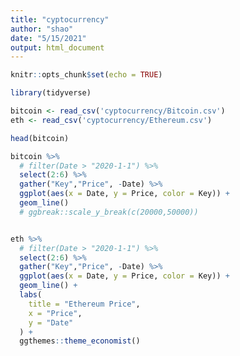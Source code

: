 ```yaml
---
title: "cyptocurrency"
author: "shao"
date: "5/15/2021"
output: html_document
---
```


```r
knitr::opts_chunk$set(echo = TRUE)
```

```r
library(tidyverse)

```

```r
bitcoin <- read_csv('cyptocurrency/Bitcoin.csv')
eth <- read_csv('cyptocurrency/Ethereum.csv')

```

```r
head(bitcoin)

bitcoin %>%
  # filter(Date > "2020-1-1") %>%
  select(2:6) %>% 
  gather("Key","Price", -Date) %>% 
  ggplot(aes(x = Date, y = Price, color = Key)) + 
  geom_line()
  # ggbreak::scale_y_break(c(20000,50000))


eth %>%
  # filter(Date > "2020-1-1") %>%
  select(2:6) %>% 
  gather("Key","Price", -Date) %>% 
  ggplot(aes(x = Date, y = Price, color = Key)) + 
  geom_line() + 
  labs(
    title = "Ethereum Price",
    x = "Price",
    y = "Date"
  ) + 
  ggthemes::theme_economist()
  
```

